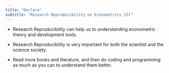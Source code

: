 ```yaml
---
title: "Declare"
subtitle: "Research Reproducibility on Econometrics III"
---
```


- Research Reproducibility can help us to understanding econometric theory and development tools.

- Research Reproducibility is very important for both the scientist and the science society.

- Read more books and literature, and then do coding and programming as much as you can to understand them better.

